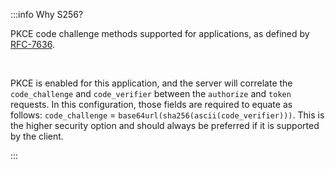 :::info Why S256?

PKCE code challenge methods supported for applications, as defined by [RFC-7636](https://datatracker.ietf.org/doc/html/rfc7636).

<br />

PKCE is enabled for this application, and the server will correlate the `code_challenge` and `code_verifier` between the `authorize` and `token` requests. In this configuration, those fields are required to equate as follows: `code_challenge` = `base64url(sha256(ascii(code_verifier)))`. This is the higher security option and should always be preferred if it is supported by the client.

:::
